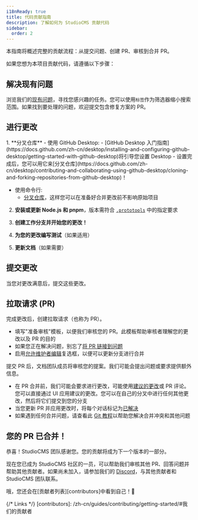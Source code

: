 ```yaml
---
i18nReady: true
title: 代码贡献指南
description: 了解如何为 StudioCMS 贡献代码
sidebar:
  order: 2
---
```



本指南将概述完整的贡献流程：从提交问题、创建 PR、审核到合并 PR。

如果您想为本项目贡献代码，请遵循以下步骤：

## 解决现有问题

浏览我们的[现有问题](https://github.com/withstudiocms/studiocms/issues)，寻找您感兴趣的任务。您可以使用`标签`作为筛选器缩小搜索范围。如果找到要处理的问题，欢迎提交包含修复方案的 PR。

## 进行更改

<Steps>
1. **分叉仓库**
   - 使用 GitHub Desktop:
     - [GitHub Desktop 入门指南](https://docs.github.com/zh-cn/desktop/installing-and-configuring-github-desktop/getting-started-with-github-desktop)将引导您设置 Desktop
     - 设置完成后，您可以用它来[分叉仓库](https://docs.github.com/zh-cn/desktop/contributing-and-collaborating-using-github-desktop/cloning-and-forking-repositories-from-github-desktop)！

   - 使用命令行:
     - [分叉仓库](https://docs.github.com/zh-cn/github/getting-started-with-github/fork-a-repo#fork-an-example-repository)，这样您可以在准备好合并更改前不影响原始项目

2. **安装或更新 Node.js 和 pnpm**，版本需符合 [`.prototools`](https://github.com/withstudiocms/studiocms/blob/main/.prototools) 中的指定要求

3. **创建工作分支并开始您的更改！**

4. **为您的更改编写测试**（如果适用）

5. **更新文档**（如果需要）
</Steps>

## 提交更改

当您对更改满意后，提交这些更改。

## 拉取请求 (PR)

完成更改后，创建拉取请求（也称为 PR）。
- 填写"准备审核"模板，以便我们审核您的 PR。此模板帮助审核者理解您的更改以及 PR 的目的
- 如果您正在解决问题，别忘了[将 PR 链接到问题](https://docs.github.com/zh-cn/issues/tracking-your-work-with-issues/linking-a-pull-request-to-an-issue)
- 启用[允许维护者编辑](https://docs.github.com/zh-cn/github/collaborating-with-issues-and-pull-requests/allowing-changes-to-a-pull-request-branch-created-from-a-fork)复选框，以便可以更新分支进行合并
  
提交 PR 后，文档团队成员将审核您的提案。我们可能会提出问题或要求提供额外信息。
- 在 PR 合并前，我们可能会要求进行更改，可能使用[建议的更改](https://docs.github.com/zh-cn/github/collaborating-with-issues-and-pull-requests/incorporating-feedback-in-your-pull-request)或 PR 评论。您可以直接通过 UI 应用建议的更改。您可以在自己的分叉中进行任何其他更改，然后将它们提交到您的分支
- 当您更新 PR 并应用更改时，将每个对话标记为[已解决](https://docs.github.com/zh-cn/github/collaborating-with-issues-and-pull-requests/commenting-on-a-pull-request#resolving-conversations)
- 如果遇到任何合并问题，请查看此 [Git 教程](https://github.com/skills/resolve-merge-conflicts)以帮助您解决合并冲突和其他问题

## 您的 PR 已合并！

恭喜！StudioCMS 团队感谢您。您的贡献将成为下一个版本的一部分。

现在您已成为 StudioCMS 社区的一员，可以帮助我们审核其他 PR、回答问题并帮助其他贡献者。如果尚未加入，请参加我们的 [Discord](https://chat.studiocms.dev)，与其他贡献者和 StudioCMS 团队联系。

哦，您还会在[贡献者列表][contributors]中看到自己！🎉

{/* Links */}
[contributors]: /zh-cn/guides/contributing/getting-started/#我们的贡献者